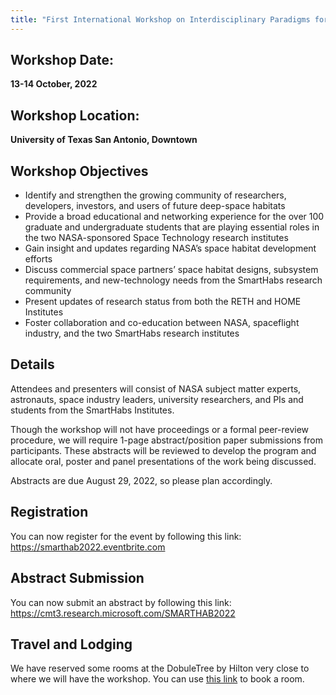 ```yaml
---
title: "First International Workshop on Interdisciplinary Paradigms for Semi-Autonomous Deep-Space Habitation"
---
```


## Workshop Date:

**13-14 October, 2022**

## Workshop Location:

**University of Texas San Antonio, Downtown**

## Workshop Objectives

* Identify and strengthen the growing community of researchers, developers, investors, and users of future deep-space habitats
* Provide a broad educational and networking experience for the over 100 graduate and undergraduate students that are playing essential roles in the two NASA-sponsored Space Technology research institutes 
* Gain insight and updates regarding NASA's space habitat development efforts 
* Discuss commercial space partners' space habitat designs, subsystem requirements, and new-technology needs from the SmartHabs research community
* Present updates of research status from both the RETH and HOME Institutes
* Foster collaboration and co-education between NASA, spaceflight industry, and the two SmartHabs research institutes

## Details

Attendees and presenters will consist of NASA subject matter experts, astronauts, space industry leaders, university researchers, and PIs and students from the SmartHabs Institutes. 

Though the workshop will not have proceedings or a formal peer-review procedure, we will require 1-page abstract/position paper submissions from participants. These abstracts will be reviewed to develop the program and allocate oral, poster and panel presentations of the work being discussed. 

Abstracts are due August 29, 2022, so please plan accordingly.

## Registration

You can now register for the event by following this link: [https://smarthab2022.eventbrite.com](https://smarthab2022.eventbrite.com)

## Abstract Submission

You can now submit an abstract by following this link: [https://cmt3.research.microsoft.com/SMARTHAB2022](https://cmt3.research.microsoft.com/SMARTHAB2022)

## Travel and Lodging

We have reserved some rooms at the DobuleTree by Hilton very close to where we will have the workshop. You can use [this link](https://www.hilton.com/en/book/reservation/rooms/?ctyhocn=SATDWDT&arrivalDate=2022-10-12&departureDate=2022-10-14&groupCode=CDTUTC&room1NumAdults=1&cid=OM%2CWW%2CHILTONLINK%2CEN%2CDirectLink) to book a room. 
 
